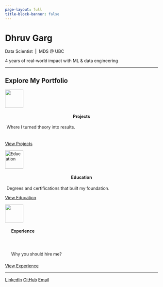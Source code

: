 ```yaml
---
page-layout: full
title-block-banner: false
---
```


<div class="center intro-section">
  <h1 class="name-heading">Dhruv Garg</h1>
  <p class="intro-subheading">Data Scientist &nbsp;|&nbsp; MDS @ UBC</p>
  <p class="intro-text">4 years of real-world impact with ML & data engineering</p>
</div>



<hr>
<div class="section-light">

<h2 class="section-heading">Explore My Portfolio</h2>


<div class="card-container">

<!-- Projects -->
<div class="portfolio-card">
  <img src="images/projects-icon.png" width="60">
<h4 style="padding: 0 40px; text-align: center;">Projects</h4>
  <p style="padding-left: 5px; padding-right: 5px; padding-bottom: 24px;">Where I turned theory into results.</p>
  <a class="btn" href="projects.qmd">View Projects</a>
</div>

<!-- Education -->
<div class="portfolio-card">
  <img src="images/education-icon.png" width="60" alt="Education">
<h4 style="padding: 0 30px; text-align: center;">Education</h4>
  <p style="padding-left: 5px; padding-right: 5px;">Degrees and certifications that built my foundation.</p>
  <a class="btn" href="education.qmd">View Education</a>
</div>

<!-- Experience -->
<div class="portfolio-card">
  <img src="images/work-icon.png" width="60">
<h4 style="padding-bottom: 25px; padding-left: 20px;">Experience</h4>
<p style="padding-left: 20px; padding-right: 20px; padding-bottom: 8px; padding-top: 15px">Why you should hire me?</p>
  <a class="btn" href="experience.qmd">View Experience</a>
</div>

</div>
</div>
<hr>

<div class="social-icons">
  <a href="https://linkedin.com/in/data-scientist-dhruv-garg" target="_blank"><i class="bi bi-linkedin"></i> LinkedIn</a>
  <a href="https://github.com/vrudhgarg" target="_blank"><i class="bi bi-github"></i> GitHub</a>
  <a href="mailto:d23garg@gmail.com"><i class="bi bi-envelope"></i> Email</a>
</div>

